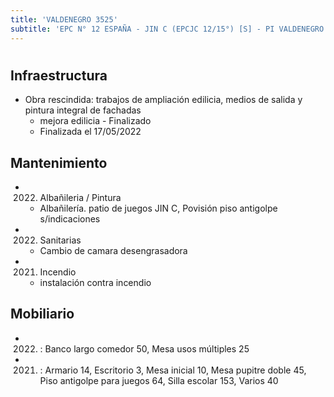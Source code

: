 ```yaml
---
title: 'VALDENEGRO 3525'
subtitle: 'EPC N° 12 ESPAÑA - JIN C (EPCJC 12/15°) [S] - PI VALDENEGRO'
---
```


#
## Infraestructura

* Obra rescindida: trabajos de ampliación edilicia, medios de salida y pintura integral de fachadas 
    + mejora edilicia - Finalizado 
    + Finalizada el 17/05/2022 






## Mantenimiento

*  (2022) Albañileria / Pintura 
    + Albañilería. patio de juegos JIN C, Povisión piso antigolpe  s/indicaciones

*  (2022) Sanitarias 
    + Cambio de camara desengrasadora

*  (2021) Incendio 
    + instalación contra incendio





## Mobiliario

*  (2022) : Banco largo comedor 50, Mesa usos múltiples 25 

*  (2021) : Armario 14, Escritorio 3, Mesa inicial 10, Mesa pupitre doble 45, Piso antigolpe para juegos 64, Silla escolar 153, Varios 40 




